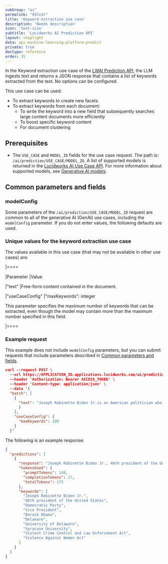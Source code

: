 ```yaml
---
subGroup: "ai"
permalink: "93lcdr"
title: 'Keyword extraction use case'
description: 'Needs description'
icon: 'text-size'
subtitle: 'Lucidworks AI Prediction API'
layout: stoplight
data: api-machine-learning-platform-predict
private: true
doctype: reference
order: 35
---
```


In the Keyword extraction use case of the [LWAI Prediction API](/lw-platform/ai/8bx4m9/prediction-api), the LLM ingests text and returns a JSON response that contains a list of keywords extracted from the text. No options can be configured.

This use case can be used:

* To extract keywords to create new facets
* To extract keywords from each document:
  * To write the keyword into a new field that subsequently searches large content documents more efficiently
  * To boost specific keyword content
  * For document clustering

## Prerequisites

* The `USE_CASE` and `MODEL_ID` fields for the use case request. The path is: `/ai/prediction/USE_CASE/MODEL_ID`. A list of supported models is returned in the [Lucidworks AI Use Case API](/lw-platform/ai/0stpyb/use-case-api). For more information about supported models, see [Generative AI models](/lw-platform/ai/r7ai90/generative-ai#generative-ai-models).

## Common parameters and fields 

### modelConfig

Some parameters of the `/ai/prediction/USE_CASE/MODEL_ID` request are common to all of the generative AI (GenAI) use cases, including the `modelConfig` parameter. If you do not enter values, the following defaults are used.

### Unique values for the keyword extraction use case

The values available in this use case (that may not be available in other use cases) are:

|====

|Parameter |Value

|"text" |Free-form content contained in the document.

|"useCaseConfig" |"maxKeywords": integer

This parameter specifies the maximum number of keywords that can be extracted, even though the model may contain more than the maximum number specified in this field.

|====

### Example request

This example does not include `modelConfig` parameters, but you can submit requests that include parameters described in [Common parameters and fields](#common-parameters-and-fields).

```json
curl --request POST \
  --url https://APPLICATION_ID.applications.lucidworks.com/ai/prediction/keyword_extraction/MODEL_ID \
  --header 'Authorization: Bearer ACCESS_TOKEN' \
  --header 'Content-type: application/json' \
  --data '{
  "batch": [
    {
      "text": "Joseph Robinette Biden Jr.is an American politician who is the 46th and current president of the United States. Ideologically a moderate member of the Democratic Party, he previously served as the 47th vice president from 2009 to 2017 under President Barack Obama and represented Delaware in the United States Senate from 1973 to 2009.Born in Scranton, Pennsylvania, Biden moved with his family to Delaware in 1953. He studied at the University of Delaware before earning his law degree from Syracuse University. He was elected to the New Castle County Council in 1970 and to the U.S. Senate in 1972. As a senator, Biden drafted and led the effort to pass the Violent Crime Control and Law Enforcement Act and the Violence Against Women Act. He also oversaw six U.S. Supreme Court confirmation hearings, including the contentious hearings for Robert Bork and Clarence Thomas. Biden ran unsuccessfully for the Democratic presidential nomination in 1988 and 2008. In 2008, Obama chose Biden as his running mate, and Biden was a close counselor to Obama during his two terms as vice president. In the 2020 presidential election, Biden and his running mate, Kamala Harris, defeated incumbents Donald Trump and Mike Pence. Biden is the second Catholic president in U.S. history (after John F. Kennedy), and his politics have been widely described as profoundly influenced by Catholic social teaching."
      }
    ],
    "useCaseConfig": {
      "maxKeywords": 100
    }    
  }'
```

The following is an example response:

```json
{
  "predictions": [
    {
      "response": "Joseph Robinette Biden Jr., 46th president of the United States, Democratic Party, Vice President, Barack Obama, Delaware, University of Delaware, Syracuse University, Violent Crime Control and Law Enforcement Act, Violence Against Women Act.",
      "tokensUsed": {
        "promptTokens": 148,
        "completionTokens": 27,
        "totalTokens": 175
      },
      "keywords": [
        "Joseph Robinette Biden Jr.",
        "46th president of the United States",
        "Democratic Party",
        "Vice President",
        "Barack Obama",
        "Delaware",
        "University of Delaware",
        "Syracuse University",
        "Violent Crime Control and Law Enforcement Act",
        "Violence Against Women Act"
      ]
    }
  ]
}
```
